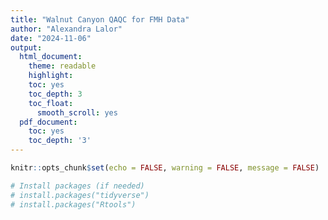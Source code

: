 ```yaml
---
title: "Walnut Canyon QAQC for FMH Data"
author: "Alexandra Lalor"
date: "2024-11-06"
output:
  html_document:
    theme: readable
    highlight: 
    toc: yes
    toc_depth: 3
    toc_float:
      smooth_scroll: yes
  pdf_document:
    toc: yes
    toc_depth: '3'
---
```


```r
knitr::opts_chunk$set(echo = FALSE, warning = FALSE, message = FALSE)

# Install packages (if needed)
# install.packages("tidyverse")
# install.packages("Rtools")
```
